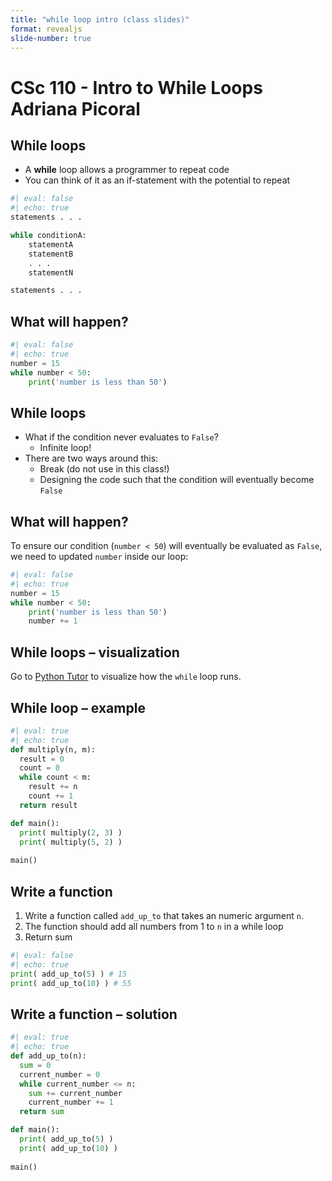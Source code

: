 ```yaml
---
title: "while loop intro (class slides)"
format: revealjs
slide-number: true
---
```


# CSc 110 - Intro to While Loops <br> Adriana Picoral

## While loops

-   A **while** loop allows a programmer to repeat code
-   You can think of it as an if-statement with the potential to repeat

```python
#| eval: false
#| echo: true
statements . . .

while conditionA:
    statementA
    statementB
    . . .
    statementN

statements . . .
```

## What will happen?

```python
#| eval: false
#| echo: true
number = 15
while number < 50:
    print('number is less than 50')
```

## While loops

-   What if the condition never evaluates to `False`?
    -   Infinite loop!
-   There are two ways around this:
    -   Break (do not use in this class!)
    -   Designing the code such that the condition will eventually become `False`

## What will happen?

To ensure our condition (`number < 50`) will eventually be evaluated as `False`, we need to updated `number` inside our loop:

```python
#| eval: false
#| echo: true
number = 15
while number < 50:
    print('number is less than 50')
    number += 1
```

## While loops -- visualization

Go to [Python Tutor](https://pythontutor.com/visualize.html#mode=edit) to visualize how the `while` loop runs.

## While loop -- example

```python
#| eval: true
#| echo: true
def multiply(n, m):
  result = 0
  count = 0
  while count < m:
    result += n
    count += 1
  return result

def main():
  print( multiply(2, 3) )
  print( multiply(5, 2) )
  
main()
```

## Write a function

1. Write a function called `add_up_to` that takes an numeric argument `n`.
1. The function should add all numbers from 1 to `n` in a while loop
1. Return sum

```python
#| eval: false
#| echo: true
print( add_up_to(5) ) # 15
print( add_up_to(10) ) # 55
```

## Write a function -- solution

```python
#| eval: true
#| echo: true
def add_up_to(n):
  sum = 0
  current_number = 0
  while current_number <= n:
    sum += current_number
    current_number += 1
  return sum

def main():
  print( add_up_to(5) )
  print( add_up_to(10) )
  
main()
```
